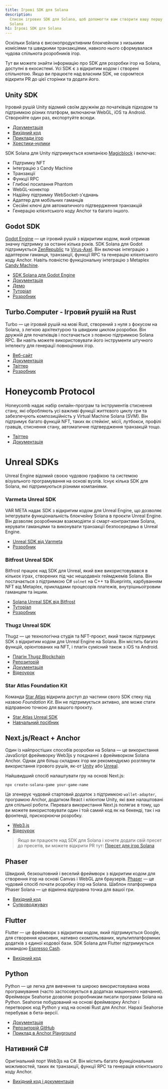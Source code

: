 ```yaml
---
title: Ігрові SDK для Solana
description:
  Список ігрових SDK для Solana, щоб допомогти вам створити вашу першу гру на
  Solana
h1: Ігрові SDK для Solana
---
```


Оскільки Solana є високопродуктивним блокчейном з низькими комісіями та швидкими
транзакціями, навколо нього сформувалася чудова спільнота розробників ігор.

Тут ви можете знайти інформацію про SDK для розробки ігор на Solana, доступні в
екосистемі. Усі SDK є з відкритим кодом і створені спільнотою. Якщо ви працюєте
над власним SDK, не соромтеся відкрити PR до цієї сторінки та додати його.

## Unity SDK

Ігровий рушій Unity відомий своїм дружнім до початківців підходом та підтримкою
різних платформ, включаючи WebGL, iOS та Android. Створюйте один раз,
експортуйте всюди.

- [Документація](https://docs.magicblock.gg/introduction)
- [Вихідний код](https://github.com/magicblock-labs/Solana.Unity-SDK)
- [Приклади ігор](https://github.com/solana-developers/solana-game-examples)
- [Хрестики-нулики](https://blog.magicblock.gg/bolt-tic-tac-toe/)

SDK Solana для Unity підтримується компанією
[Magicblock](https://www.magicblock.gg/) і включає:

- Підтримку NFT
- Інтеграцію з Candy Machine
- Транзакції
- Функції RPC
- Глибокі посилання Phantom
- WebGL-конектор
- Надійну підтримку WebSocket-з'єднань
- Адаптер для мобільних гаманців
- Сесійні ключі для автоматичного підтвердження транзакцій
- Генерацію клієнтського коду Anchor та багато іншого.

## Godot SDK

[Godot Engine](https://godotengine.org/) — це ігровий рушій з відкритим кодом,
який отримав значну підтримку за останні кілька років. SDK Solana для Godot
підтримується [ZenRepublic](https://twitter.com/ZenRepublicNDM) та
[Virus-Axel](https://twitter.com/AxelBenjam). Він включає інтеграцію з адаптером
гаманця, транзакції, функції RPC та генерацію клієнтського коду Anchor. Навіть
повністю функціональну інтеграцію з Metaplex
[Candy Machine](https://zenwiki.gitbook.io/solana-godot-sdk-docs/guides/setup-candy-machine).

- [SDK Solana для Godot Engine](https://github.com/Virus-Axel/godot-solana-sdk)
- [Документація](https://zenwiki.gitbook.io/solana-godot-sdk-docs)
- [Демо](https://github.com/ZenRepublic/GodotSolanaSDKDemoPackage)
- [Туторіал](https://www.youtube.com/watch?v=tszFPInYmXQ)
- [Розробник](https://twitter.com/ZenRepublicNDM)

## Turbo.Computer - Ігровий рушій на Rust

Turbo — це ігровий рушій на мові Rust, створений з нуля з фокусом на Solana, з
легкою архітектурою та швидким циклом розробки. Він дружній для початківців і
постачається з повною підтримкою Solana RPC. Ви навіть можете використовувати
його інструменти штучного інтелекту для генерації повноцінних ігор.

- [Веб-сайт](https://turbo.computer/)
- [Документація](https://docs.turbo.computer/)
- [Твіттер](https://twitter.com/makegamesfast)
- [Розробник](https://twitter.com/jozanza)

# Honeycomb Protocol

Honeycomb надає набір онлайн-програм та інструментів стиснення стану, які
обробляють усі важливі функції життєвого циклу гри та забезпечують
композиційність у Virtual Machine Solana (SVM). Він підтримує багато функцій
NFT, таких як стейкінг, місії, лутбокси, профілі гравців, стиснення стану,
автоматичне підтвердження транзакцій тощо.

- [Твіттер](https://twitter.com/honeycomb_prtcl)
- [Документація](https://docs.honeycombprotocol.com/)

# Unreal SDKs

Unreal Engine відомий своєю чудовою графікою та системою візуального
програмування на основі вузлів. Існує кілька SDK для Solana, які підтримуються
різними компаніями.

### Varmeta Unreal SDK

VAR META надає SDK з відкритим кодом для Unreal Engine, що дозволяє інтегрувати
функціональність блокчейну Solana в проєкти Unreal Engine. Він дозволяє
розробникам взаємодіяти зі смарт-контрактами Solana, керувати гаманцями та
виконувати транзакції безпосередньо в Unreal Engine.

- [Unreal SDK від Varmeta](https://github.com/VAR-META-Tech/UnrealSolanaSDK)
- [Розробник](https://www.var-meta.com/)

### Bitfrost Unreal SDK

Bitfrost працює над SDK для Unreal, який вже використовувався в кількох іграх,
створених під час нещодавніх геймджемів Solana. Він постачається з підтримкою C#
`solnet` на C++ та Blueprints, карбуванням NFT від Metaplex, прикладами
процесорів платежів, внутрішньоігровим гаманцем та іншим.

- [Solana Unreal SDK від Bitfrost](https://github.com/Bifrost-Technologies/Solana-Unreal-SDK)
- [Туторіал](https://www.youtube.com/watch?v=S8fm8mFeUkk)
- [Розробник](https://twitter.com/BifrostTitan)

### Thugz Unreal SDK

Thugz — це технологічна студія та NFT-проєкт, який також підтримує SDK з
відкритим кодом для Unreal Engine на Solana. Він містить багато функцій,
орієнтованих на NFT, і плагін сумісний також з iOS та Android.

- [Плагін Thugz Blockchain](https://www.fab.com/listings/a7e220ba-93e5-4a3b-99e7-17b13da76f05)
- [Репозиторій](https://github.com/ThugzLabs/Thugz-BC-Plugin-Packaged-for-UE5.4)
- [Документація](https://thugzblockchainplugin-docs.vercel.app/)
- [Відеоурок](https://www.youtube.com/watch?v=dS7sTZd_E9U&ab_channel=ThugzNFT)

### Star Atlas Foundation Kit

Команда [Star Atlas](https://staratlas.com/) відкрила доступ до частини свого
SDK стеку під назвою _Foundation Kit_. Він не підтримується активно, але може
стати відправною точкою для вашого проєкту.

- [Star Atlas Unreal SDK](https://github.com/staratlasmeta/FoundationKit)
- [Навчальний посібник](https://www.youtube.com/watch?v=S8fm8mFeUkk)

## Next.js/React + Anchor

Один із найпростіших способів розробки на Solana — це використання JavaScript
фреймворку Web3js у поєднанні з фреймворком Solana Anchor. Однак для більш
складних ігор ми рекомендуємо розглянути використання ігрового рушія, як-от
[Unity](#unity-sdk) або [Unreal](#unreal-sdks).

Найшвидший спосіб налаштувати гру на основі Next.js:

```shell
npx create-solana-game your-game-name
```

Це згенерує чудовий стартовий додаток з підтримкою `wallet-adapter`, програмою
Anchor, додатком React і клієнтом Unity, які вже налаштовані для спільної
роботи. Перевага використання Next.js полягає в тому, що ви можете
використовувати один і той самий код як на бекенді, так і на фронтенді,
прискорюючи розробку.

- [Web3.js](https://solana.com/docs/clients/javascript)
- [Відеоурок](https://www.youtube.com/watch?v=fnhivg_pemI&t=1s&ab_channel=Solana)

> Якщо ви працюєте над SDK для Solana і хочете додати свій пресет до пресетів,
> ви можете відкрити PR тут:
> [Пресет для ігор Solana](https://github.com/solana-developers/solana-game-preset)

## Phaser

Швидкий, безкоштовний і веселий фреймворк з відкритим кодом для створення ігор
на основі Canvas і WebGL для браузерів. [Phaser](https://phaser.io/) — це
чудовий спосіб почати розробку ігор на Solana. Шаблон платформера Phaser Solana
— це відмінна відправна точка для вашої гри.

- [Вихідний код](https://github.com/Bread-Heads-NFT/solana-phaser-template)
- [Супроводжувач](https://twitter.com/blockiosaurus)

## Flutter

Flutter — це фреймворк з відкритим кодом, який підтримується Google, для
створення красивих, нативно скомпільованих, мультиплатформних додатків з єдиної
кодової бази. SDK Solana для Flutter підтримується командою
[Espresso Cash](https://www.espressocash.com/).

- [Вихідний код](https://github.com/espresso-cash/espresso-cash-public)

## Python

Python — це легка для вивчення та широко використовувана мова програмування
(часто застосовується в додатках машинного навчання). Фреймворк Seahorse
дозволяє розробникам писати програми Solana на Python. Seahorse побудований на
основі фреймворку Anchor і перетворює код Python у код на основі Rust для
Anchor. Наразі Seahorse перебуває в бета-версії.

- [Документація](https://www.seahorse.dev/)
- [Репозиторій GitHub](https://github.com/solana-developers/seahorse)
- [Приклад в Anchor Playground](https://beta.solpg.io/tutorials/hello-seahorse)

## Нативний C#

Оригінальний порт Web3js на C#. Він містить багато функціональних можливостей,
таких як транзакції, функції RPC та генерація клієнтського коду Anchor.

- [Вихідний код і документація](https://github.com/bmresearch/Solnet/blob/master/docs/articles/getting_started.md)
